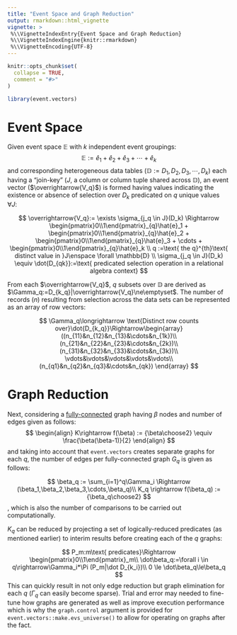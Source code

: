 ```yaml
---
title: "Event Space and Graph Reduction"
output: rmarkdown::html_vignette
vignette: >
 %\\VignetteIndexEntry{Event Space and Graph Reduction}
 %\\VignetteIndexEngine{knitr::rmarkdown}
 %\\VignetteEncoding{UTF-8}
---
```


```r
knitr::opts_chunk$set(
  collapse = TRUE,
  comment = "#>"
)
```

```r
library(event.vectors)
```

# Event Space

Given event space $\mathbb{E}$ with $k$ independent event groupings: $$
\mathbb{E}:=\hat{e}_1 + \hat{e}_2+  \hat{e}_3 + \cdots + \hat{e}_k
$$
and corresponding heterogeneous data tables ($\mathbb{D} :=D_1,D_2,D_3,\cdots,D_k$) each having a "join-key" ($J$, a column or column tuple shared across $\mathbb{D}$), an event vector ($\overrightarrow{V_q}$) is formed having values indicating the existence or absence of selection over $D_k$ predicated on $q$ unique values $\forall J$: 

$$
\overrightarrow{V_q}:= 
\exists \sigma_{j_q \in J}(D_k) \Rightarrow
\begin{pmatrix}0\\1\end{pmatrix}_{q}\hat{e}_1 + 
\begin{pmatrix}0\\1\end{pmatrix}_{q}\hat{e}_2 + 
\begin{pmatrix}0\\1\end{pmatrix}_{q}\hat{e}_3 + 
\cdots + 
\begin{pmatrix}0\\1\end{pmatrix}_{q}\hat{e}_k \\
q :=\text{ the q}^{th}\text{ distinct value in }J\enspace \forall \mathbb{D} \\
\sigma_{j_q \in J}(D_k) \equiv \dot{D_{qk}}:=\text{ predicated selection operation in a relational algebra context}
$$


From each $\overrightarrow{V_q}$, $q$ subsets over $\mathbb{D}$ are derived as $\Gamma_q:=D_{k_q}|\overrightarrow{V_q}\ne\emptyset$. The number of records ($n$) resulting from selection across the data sets can be represented as an array of row vectors: 

$$
\Gamma_q\longrightarrow \text{Distinct row counts over}\dot{D_{k_q}}\Rightarrow\begin{array}
((n_{11}&n_{12}&n_{13}&\cdots&n_{1k})\\
(n_{21}&n_{22}&n_{23}&\cdots&n_{2k})\\
(n_{31}&n_{32}&n_{33}&\cdots&n_{3k})\\
\vdots&\vdots&\vdots&\vdots&\vdots\\
(n_{q1}&n_{q2}&n_{q3}&\cdots&n_{qk})
\end{array}
$$

# Graph Reduction

Next, considering a [fully-connected](https://en.wikipedia.org/wiki/Complete_graph) graph having $\beta$ nodes and number of edges given as follows: $$
\begin{align}
K\rightarrow f(\beta) := {\beta\choose2} \equiv \frac{\beta(\beta-1)}{2}
\end{align}
$$
 and taking into account that `event.vectors` creates separate graphs for each $q$, the number of edges per fully-connected graph $G_q$ is given as follows: 

$$
\beta_q := \sum_{i=1}^q\Gamma_i \Rightarrow (\beta_1,\beta_2,\beta_3,\cdots,\beta_q)\\
K_q \rightarrow f(\beta_q) := {\beta_q\choose2}
$$
, which is also the number of comparisons to be carried out computationally.

$K_q$ can be reduced by projecting a set of logically-reduced predicates (as mentioned earlier) to interim results before creating each of the $q$ graphs:

$$
P_m:m\text{ predicates}\Rightarrow
\begin{pmatrix}0\\1\end{pmatrix}_m\\
\dot\beta_q:=\forall i \in q\rightarrow\Gamma_i*\Pi (P_m|\dot D_{k_i})\\ 0 \le \dot\beta_q\le\beta_q
$$ 
This can quickly result in not only edge reduction but graph elimination for each $q$ ($\Gamma_q$ can easily become sparse).  Trial and error may needed to fine-tune how graphs are generated as well as improve execution performance which is why the `graph.control` argument is provided for `event.vectors::make.evs_universe()` to allow for operating on graphs after the fact.

